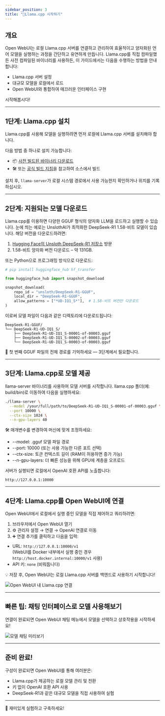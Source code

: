 ```yaml
---
sidebar_position: 3
title: "🦙Llama.cpp 시작하기"
---
```


## 개요

Open WebUI는 로컬 Llama.cpp 서버를 연결하고 관리하여 효율적이고 양자화된 언어 모델을 실행하는 과정을 간단하고 유연하게 만듭니다. Llama.cpp를 직접 컴파일했든 사전 컴파일된 바이너리를 사용하든, 이 가이드에서는 다음을 수행하는 방법을 안내합니다:

- Llama.cpp 서버 설정
- 대규모 모델을 로컬에서 로드
- Open WebUI와 통합하여 매끄러운 인터페이스 구현

시작해봅시다!

---

## 1단계: Llama.cpp 설치

Llama.cpp를 사용해 모델을 실행하려면 먼저 로컬에 Llama.cpp 서버를 설치해야 합니다.

다음 방법 중 하나로 설치 가능합니다:

- 📦 [사전 빌드된 바이너리 다운로드](https://github.com/ggerganov/llama.cpp/releases)
- 🛠️ 또는 [공식 빌드 지침](https://github.com/ggerganov/llama.cpp/blob/master/docs/build.md)을 참고하여 소스에서 빌드

설치 후, `llama-server`가 로컬 시스템 경로에서 사용 가능한지 확인하거나 위치를 기록하십시오.

---

## 2단계: 지원되는 모델 다운로드

Llama.cpp를 이용하면 다양한 GGUF 형식의 양자화 LLM을 로드하고 실행할 수 있습니다. 눈에 띄는 예로는 UnslothAI가 최적화한 DeepSeek-R1 1.58-비트 모델이 있습니다. 해당 버전을 다운로드하려면:

1. [Hugging Face의 Unsloth DeepSeek-R1 저장소](https://huggingface.co/unsloth/DeepSeek-R1-GGUF) 방문
2. 1.58-비트 양자화 버전 다운로드 – 약 131GB.

또는 Python으로 프로그래밍 방식으로 다운로드:

```python
# pip install huggingface_hub hf_transfer

from huggingface_hub import snapshot_download

snapshot_download(
    repo_id = "unsloth/DeepSeek-R1-GGUF",
    local_dir = "DeepSeek-R1-GGUF",
    allow_patterns = ["*UD-IQ1_S*"],  # 1.58-비트 버전만 다운로드
)
```

이로써 모델 파일이 다음과 같은 디렉토리에 다운로드됩니다:
```
DeepSeek-R1-GGUF/
└── DeepSeek-R1-UD-IQ1_S/
    ├── DeepSeek-R1-UD-IQ1_S-00001-of-00003.gguf
    ├── DeepSeek-R1-UD-IQ1_S-00002-of-00003.gguf
    └── DeepSeek-R1-UD-IQ1_S-00003-of-00003.gguf
```

📍 첫 번째 GGUF 파일의 전체 경로를 기억하세요 — 3단계에서 필요합니다.

---

## 3단계: Llama.cpp로 모델 제공

llama-server 바이너리를 사용하여 모델 서버를 시작합니다. llama.cpp 폴더(예: build/bin)로 이동하여 다음을 실행하세요:

```bash
./llama-server \
  --model /your/full/path/to/DeepSeek-R1-UD-IQ1_S-00001-of-00003.gguf \
  --port 10000 \
  --ctx-size 1024 \
  --n-gpu-layers 40
```

🛠️ 매개변수를 변경하여 머신에 맞게 조정하세요:

- --model: .gguf 모델 파일 경로
- --port: 10000 (또는 사용 가능한 다른 포트 선택)
- --ctx-size: 토큰 컨텍스트 길이 (RAM이 허용하면 증가 가능)
- --n-gpu-layers: 더 빠른 성능을 위해 GPU에 계층을 오프로드

서버가 실행되면 로컬에서 OpenAI 호환 API를 노출합니다:

```
http://127.0.0.1:10000
```

---

## 4단계: Llama.cpp를 Open WebUI에 연결

Open WebUI에서 로컬에서 실행 중인 모델을 직접 제어하고 쿼리하려면:

1. 브라우저에서 Open WebUI 열기
2. ⚙️ 관리자 설정 → 연결 → OpenAI 연결로 이동
3. ➕ 연결 추가를 클릭하고 다음을 입력:

- URL: `http://127.0.0.1:10000/v1`  
  (WebUI를 Docker 내부에서 실행 중인 경우 `http://host.docker.internal:10000/v1` 사용)
- API 키: `none` (비워둡니다)

💡 저장 후, Open WebUI는 로컬 Llama.cpp 서버를 백엔드로 사용하기 시작합니다!

![Open WebUI 내 Llama.cpp 연결](/images/tutorials/deepseek/connection.png)

---

## 빠른 팁: 채팅 인터페이스로 모델 사용해보기

연결이 완료되면 Open WebUI 채팅 메뉴에서 모델을 선택하고 상호작용을 시작하세요!

![모델 채팅 미리보기](/images/tutorials/deepseek/response.png)

---

## 준비 완료!

구성이 완료되면 Open WebUI를 통해 여러분은:

- Llama.cpp가 제공하는 로컬 모델 관리 및 전환
- 키 없이 OpenAI 호환 API 사용
- DeepSeek-R1과 같은 대규모 모델을 직접 사용하여 실험

---

🚀 재미있게 실험하고 구축하세요!